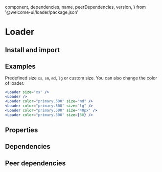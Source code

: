 
  component,
  dependencies,
  name,
  peerDependencies,
  version,
} from '@welcome-ui/loader/package.json'

# Loader

<tagversion version={version} name={name} component={component} />

## Install and import

<usage component={component} name={name} peerDependencies={peerDependencies} />

## Examples

Predefined size `xs`, `sm`, `md`, `lg` or custom size. You can also change the color of loader.

```jsx column
<Loader size="xs" />
<Loader />
<Loader color="primary.500" size="md" />
<Loader color="primary.500" size="lg" />
<Loader color="primary.500" size="40px" />
<Loader color="primary.500" size={50} />
```

## Properties

<props propTypes={props.propTypes.Loader} />

## Dependencies

<dependencies dependencies={dependencies} />

## Peer dependencies

<dependencies dependencies={peerDependencies} />
